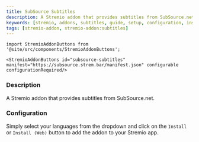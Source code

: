 ```yaml
---
title: SubSource Subtitles
description: A Stremio addon that provides subtitles from SubSource.net.
keywords: [stremio, addons, subtitles, guide, setup, configuration, install, link]
tags: [stremio-addon, stremio-addon:subtitles]
---
```


````mdx-code-block
import StremioAddonButtons from '@site/src/components/StremioAddonButtons';

<StremioAddonButtons id="subsource-subtitles" manifest="https://subsource.strem.bar/manifest.json" configurable configurationRequired/> 
````

<h3>Description</h3>

A Stremio addon that provides subtitles from SubSource.net.

<h3>Configuration</h3>

Simply select your languages from the dropdown and click on the `Install` or `Install (Web)` button to add the addon to your Stremio app.
